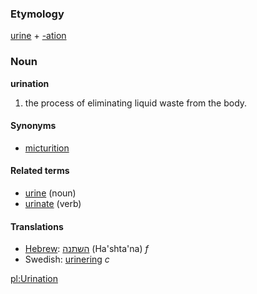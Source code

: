 ===Etymology===
[[urine]] + [[-ation]]

===Noun===
'''urination'''

# the process of eliminating liquid waste from the body.

====Synonyms====
*[[micturition]]

====Related terms====
*[[urine]] (noun)
*[[urinate]] (verb)


====Translations====
*[[Hebrew]]: [[השתנה]] (Ha'shta'na) ''f''
*Swedish: [[urinering]] ''c''

[[pl:Urination]]